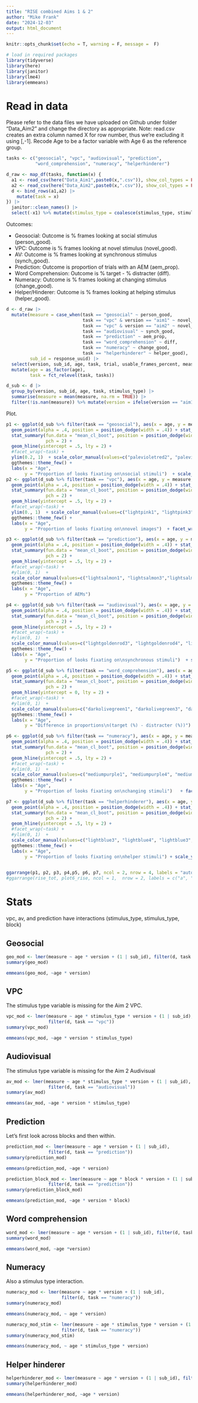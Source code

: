 ```yaml
---
title: "RISE combined Aims 1 & 2"
author: "Mike Frank"
date: "2024-12-03"
output: html_document
---
```



```r
knitr::opts_chunk$set(echo = T, warning = F, message =  F)

# load in required packages
library(tidyverse)
library(here)
library(janitor)
library(lme4)
library(emmeans)
```


# Read in data

Please refer to the data files we have uploaded on Github under folder "Data_Aim2" and change the directory as appropriate.
Note: read.csv creates an extra column named X for row number, thus we're excluding it using [,-1].
Recode Age to be a factor variable with Age 6 as the reference group.


```r
tasks <- c("geosocial", "vpc", "audiovisual", "prediction", 
           "word_comprehension", "numeracy", "helperhinderer")

d_raw <- map_df(tasks, function(x) {
  a1 <- read_csv(here("Data_Aim1",paste0(x,".csv")), show_col_types = FALSE) |> mutate(version = "aim1")
  a2 <- read_csv(here("Data_Aim2",paste0(x,".csv")), show_col_types = FALSE) |> mutate(version = "aim2")
  d <- bind_rows(a1,a2) |>
    mutate(task = x)
}) |>
  janitor::clean_names() |>
  select(-x1) %>% mutate(stimulus_type = coalesce(stimulus_type, stimulus_type_2)) %>% mutate(stimulus_type = ifelse(stimulus_type == "S", "Social", ifelse(stimulus_type == "NS", "Nonsocial", stimulus_type))) %>% mutate(stimulus_type = ifelse(stimulus_type == "Big", "5-item constant stream", ifelse(stimulus_type == "Small", "20-item constant stream", stimulus_type)))
```

Outcomes:

* Geosocial: Outcome is % frames looking at social stimulus (person_good).
* VPC: Outcome is % frames looking at novel stimulus (novel_good).
* AV: Outcome is % frames looking at synchronous stimulus (synch_good).
* Prediction: Outcome is proportion of trials with an AEM (aem_prop). 
* Word Comprehension: Outcome is % target - % distracter (diff). 
* Numeracy: Outcome is % frames looking at changing stimulus (change_good).
* Helper/Hinderer: Outcome is % frames looking at helping stimulus (helper_good).


```r
d <- d_raw |>
  mutate(measure = case_when(task == "geosocial" ~ person_good, 
                             task == "vpc" & version == "aim1" ~ novel_good, 
                             task == "vpc" & version == "aim2" ~ novel_good_avg, 
                             task == "audiovisual" ~ synch_good, 
                             task == "prediction" ~ aem_prop,
                             task == "word_comprehension" ~ diff,
                             task == "numeracy" ~ change_good,
                             task == "helperhinderer" ~ helper_good), 
         sub_id = response_uuid) |>
  select(version, sub_id, age, task, trial, usable_frames_percent, measure, stimulus_type, block) |>
  mutate(age = as_factor(age), 
         task = fct_relevel(task, tasks))

d_sub <- d |>
  group_by(version, sub_id, age, task, stimulus_type) |>
  summarise(measure = mean(measure, na.rm = TRUE)) |>
  filter(!is.nan(measure)) %>% mutate(version = ifelse(version == "aim1", "Study 1", "Study 2"))
```

Plot. 


```r
p1 <- ggplot(d_sub %>% filter(task == "geosocial"), aes(x = age, y = measure, col = version)) + 
  geom_point(alpha = .4, position = position_dodge(width = .4)) + stat_n_text(size = 4, y.pos = 0)+
  stat_summary(fun.data = "mean_cl_boot", position = position_dodge(width = .4), 
               pch = 2) + 
  geom_hline(yintercept = .5, lty = 2) + 
  #facet_wrap(~task) + 
  ylim(0.2, 1)  + scale_color_manual(values=c("palevioletred2", "palevioletred4", "palevioletred2", "palevioletred4")) + 
  ggthemes::theme_few() + 
  labs(x = "Age", 
       y = "Proportion of looks fixating on\nsocial stimuli")  + scale_y_continuous(breaks = c(0, 0.25, .50, .75, 1), limits = c(0, 1), labels = c("0.00", "0.25", "0.50", "0.75", "1.00"))
p2 <- ggplot(d_sub %>% filter(task == "vpc"), aes(x = age, y = measure, col = version)) + 
  geom_point(alpha = .4, position = position_dodge(width = .4)) + stat_n_text(size = 4)+
  stat_summary(fun.data = "mean_cl_boot", position = position_dodge(width = .4), 
               pch = 2) + 
  geom_hline(yintercept = .5, lty = 2) + 
  #facet_wrap(~task) + 
  ylim(0., 1)  + scale_color_manual(values=c("lightpink1", "lightpink3", "lightpink1", "lightpink3")) + 
  ggthemes::theme_few() + 
  labs(x = "Age", 
       y = "Proportion of looks fixating on\nnovel images")  + facet_wrap(~stimulus_type)

p3 <- ggplot(d_sub %>% filter(task == "prediction"), aes(x = age, y = measure, col = version)) + 
  geom_point(alpha = .4, position = position_dodge(width = .4)) + stat_n_text(size = 4)+
  stat_summary(fun.data = "mean_cl_boot", position = position_dodge(width = .4), 
               pch = 2) + 
  geom_hline(yintercept = .5, lty = 2) + 
  #facet_wrap(~task) + 
  #ylim(0, 1)  + 
  scale_color_manual(values=c("lightsalmon1", "lightsalmon3","lightsalmon1", "lightsalmon3")) + 
  ggthemes::theme_few() + 
  labs(x = "Age", 
       y = "Proportion of AEMs")  

p4 <- ggplot(d_sub %>% filter(task == "audiovisual"), aes(x = age, y = measure, col = version)) + 
  geom_point(alpha = .4, position = position_dodge(width = .4)) + stat_n_text(size = 4, y.pos = 0)+
  stat_summary(fun.data = "mean_cl_boot", position = position_dodge(width = .4), 
               pch = 2) + 
  geom_hline(yintercept = .5, lty = 2) + 
  #facet_wrap(~task) + 
  #ylim(0, 1)  + 
  scale_color_manual(values=c("lightgoldenrod3", "lightgoldenrod4", "lightgoldenrod3", "lightgoldenrod4")) + 
  ggthemes::theme_few() + 
  labs(x = "Age", 
       y = "Proportion of looks fixating on\nsynchronous stimuli")  + scale_y_continuous(breaks = c(0, 0.25, .50, .75, 1), limits = c(0, 1), labels = c("0.00", "0.25", "0.50", "0.75", "1.00"))

p5 <- ggplot(d_sub %>% filter(task == "word_comprehension"), aes(x = age, y = measure, col = version)) + 
  geom_point(alpha = .4, position = position_dodge(width = .4)) + stat_n_text(size = 4)+
  stat_summary(fun.data = "mean_cl_boot", position = position_dodge(width = .4), 
               pch = 2) + 
  geom_hline(yintercept = 0, lty = 2) + 
  #facet_wrap(~task) + 
  #ylim(0, 1)  + 
  scale_color_manual(values=c("darkolivegreen1", "darkolivegreen3", "darkolivegreen1", "darkolivegreen3")) + 
  ggthemes::theme_few() + 
  labs(x = "Age", 
       y = "Difference in proportions\n(target (%) - distracter (%))")  

p6 <- ggplot(d_sub %>% filter(task == "numeracy"), aes(x = age, y = measure, col = version)) + 
  geom_point(alpha = .4, position = position_dodge(width = .4)) + stat_n_text(size = 4, y.pos = 0)+
  stat_summary(fun.data = "mean_cl_boot", position = position_dodge(width = .4), 
               pch = 2) + 
  geom_hline(yintercept = .5, lty = 2) + 
  #facet_wrap(~task) + 
  #ylim(0, 1)  + 
  scale_color_manual(values=c("mediumpurple1", "mediumpurple4", "mediumpurple1", "mediumpurple4")) + 
  ggthemes::theme_few() + 
  labs(x = "Age", 
       y = "Proportion of looks fixating on\nchanging stimuli")   + facet_wrap(~stimulus_type) + scale_y_continuous(breaks = c(0, 0.25, .50, .75, 1), limits = c(0,1), labels = c("0.00", "0.25", "0.50", "0.75", "1.00"))

p7 <- ggplot(d_sub %>% filter(task == "helperhinderer"), aes(x = age, y = measure, col = version)) + 
  geom_point(alpha = .4, position = position_dodge(width = .4)) + stat_n_text(size = 4, y.pos = 0)+
  stat_summary(fun.data = "mean_cl_boot", position = position_dodge(width = .4), 
               pch = 2) + 
  geom_hline(yintercept = .5, lty = 2) + 
  #facet_wrap(~task) + 
  #ylim(0, 1)  + 
  scale_color_manual(values=c("lightblue3", "lightblue4", "lightblue3", "lightblue4")) + 
  ggthemes::theme_few() + 
  labs(x = "Age", 
       y = "Proportion of looks fixating on\nhelper stimuli") + scale_y_continuous(breaks = c(0, 0.25, .50, .75, 1), limits = c(0, 1), labels = c("0.00", "0.25", "0.50", "0.75", "1.00"))
  
```

```r
ggarrange(p1, p2, p3, p4,p5, p6, p7, ncol = 2, nrow = 4, labels = "auto", align= "hv")
#ggarrange(rise_tot, plot6_rise, ncol = 1,  nrow = 2, labels = c("a", "g"),  common.legend = T, heights = c(3,1), widths = c(4,1))
```

# Stats

vpc, av, and prediction have interactions (stimulus_type, stimulus_type, block)

## Geosocial 

```r
geo_mod <- lmer(measure ~ age * version + (1 | sub_id), filter(d, task == "geosocial"))
summary(geo_mod)
```

```r
emmeans(geo_mod, ~age * version)
```

## VPC

The stimulus type variable is missing for the Aim 2 VPC. 

```r
vpc_mod <- lmer(measure ~ age * stimulus_type * version + (1 | sub_id),
                filter(d, task == "vpc"))
summary(vpc_mod)
```

```r
emmeans(vpc_mod, ~age * version * stimulus_type)
```
## Audiovisual

The stimulus type variable is missing for the Aim 2 Audivisual 

```r
av_mod <- lmer(measure ~ age * stimulus_type * version + (1 | sub_id),
                filter(d, task == "audiovisual"))
summary(av_mod)
```

```r
emmeans(av_mod, ~age * version * stimulus_type)
```


## Prediction

Let's first look across blocks and then within. 

```r
prediction_mod <- lmer(measure ~ age * version + (1 | sub_id),
                filter(d, task == "prediction"))
summary(prediction_mod)
```

```r
emmeans(prediction_mod, ~age * version)
```




```r
prediction_block_mod <- lmer(measure ~ age * block * version + (1 | sub_id),
                filter(d, task == "prediction"))
summary(prediction_block_mod)
```

```r
emmeans(prediction_mod, ~age * version * block)
```


## Word comprehension 

```r
word_mod <- lmer(measure ~ age * version + (1 | sub_id), filter(d, task == "word_comprehension"))
summary(word_mod)
```

```r
emmeans(word_mod, ~age *version)
```

## Numeracy

Also a stimulus type interaction.

```r
numeracy_mod <- lmer(measure ~ age * version + (1 | sub_id), 
                     filter(d, task == "numeracy"))
summary(numeracy_mod)
```

```r
emmeans(numeracy_mod, ~ age * version)
```

```r
numeracy_mod_stim <- lmer(measure ~ age * stimulus_type * version + (1 | sub_id), 
                     filter(d, task == "numeracy"))
summary(numeracy_mod_stim)
```

```r
emmeans(numeracy_mod, ~ age * stimulus_type * version)
```
## Helper hinderer


```r
helperhinderer_mod <- lmer(measure ~ age * version + (1 | sub_id), filter(d, task == "helperhinderer"))
summary(helperhinderer_mod)
```

```r
emmeans(helperhinderer_mod, ~age * version)
```

